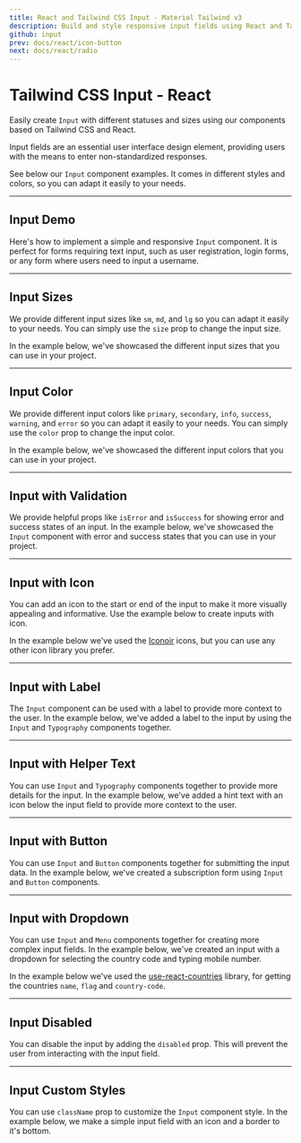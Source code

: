 ```yaml
---
title: React and Tailwind CSS Input - Material Tailwind v3
description: Build and style responsive input fields using React and Tailwind CSS with Material Tailwind v3. Customize forms with ease for a better user experience.
github: input
prev: docs/react/icon-button
next: docs/react/radio
---
```


# Tailwind CSS Input - React

Easily create `Input` with different statuses and sizes using our components based on Tailwind CSS and React.

Input fields are an essential user interface design element, providing users with the means to enter non-standardized responses.

See below our `Input` component examples. It comes in different styles and colors, so you can adapt it easily to your needs.

---

## Input Demo

Here's how to implement a simple and responsive `Input` component. It is perfect for forms requiring text input, such as user registration, login forms, or any form where users need to input a username.

<PreviewWithCode relativePath="input/input-demo.tsx" language="react" />

---

## Input Sizes

We provide different input sizes like `sm`, `md`, and `lg` so you can adapt it easily to your needs. You can simply use the `size` prop to change the input size.

In the example below, we've showcased the different input sizes that you can use in your project.

<PreviewWithCode relativePath="input/input-sizes.tsx" language="react" />

---

## Input Color

We provide different input colors like `primary`, `secondary`, `info`, `success`, `warning`, and `error` so you can adapt it easily to your needs. You can simply use the `color` prop to change the input color.

In the example below, we've showcased the different input colors that you can use in your project.

<PreviewWithCode relativePath="input/input-colors.tsx" language="react" />

---

## Input with Validation

We provide helpful props like `isError` and `isSuccess` for showing error and success states of an input. In the example below, we've showcased the `Input` component with error and success states that you can use in your project.

<PreviewWithCode relativePath="input/input-with-validation.tsx" language="react" />

---

## Input with Icon

You can add an icon to the start or end of the input to make it more visually appealing and informative. Use the example below to create inputs with icon.

In the example below we've used the [Iconoir](https://iconoir.com/) icons, but you can use any other icon library you prefer.

<PreviewWithCode relativePath="input/input-with-icon.tsx" language="react" />

---

## Input with Label

The `Input` component can be used with a label to provide more context to the user. In the example below, we've added a label to the input by using the `Input` and `Typography` components together.

<PreviewWithCode relativePath="input/input-with-label.tsx" language="react" />

---

## Input with Helper Text

You can use `Input` and `Typography` components together to provide more details for the input. In the example below, we've added a hint text with an icon below the input field to provide more context to the user.

<PreviewWithCode relativePath="input/input-with-helper-text.tsx" language="react" />

---

## Input with Button

You can use `Input` and `Button` components together for submitting the input data. In the example below, we've created a subscription form using `Input` and `Button` components.

<PreviewWithCode relativePath="input/input-with-button.tsx" language="react" />

---

## Input with Dropdown

You can use `Input` and `Menu` components together for creating more complex input fields. In the example below, we've created an input with a dropdown for selecting the country code and typing mobile number. 

In the example below we've used the [use-react-countries](https://www.npmjs.com/package/use-react-countries) library, for getting the countries `name`, `flag` and `country-code`.

<PreviewWithCode relativePath="input/input-with-dropdown.tsx" language="react" />

---

## Input Disabled

You can disable the input by adding the `disabled` prop. This will prevent the user from interacting with the input field.

<PreviewWithCode relativePath="input/input-disabled.tsx" language="react" />

---

## Input Custom Styles

You can use `className` prop to customize the `Input` component style. In the example below, we make a simple input field with an icon and a border to it's bottom.

<PreviewWithCode relativePath="input/input-custom-styles.tsx" language="react" />